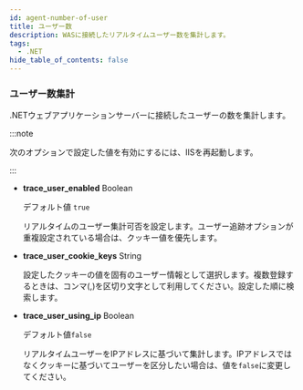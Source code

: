 ```yaml
---
id: agent-number-of-user
title: ユーザー数
description: WASに接続したリアルタイムユーザー数を集計します。
tags:
  - .NET
hide_table_of_contents: false
---
```


### ユーザー数集計

.NETウェブアプリケーションサーバーに接続したユーザーの数を集計します。

:::note

次のオプションで設定した値を有効にするには、IISを再起動します。

:::

-   **trace_user_enabled** <span class='type'>Boolean</span>

    デフォルト値 `true`

    リアルタイムのユーザー集計可否を設定します。ユーザー追跡オプションが重複設定されている場合は、クッキー値を優先します。

-   **trace_user_cookie_keys** <span class='type'>String</span>

    設定したクッキーの値を固有のユーザー情報として選択します。複数登録するときは、コンマ(,)を区切り文字として利用してください。設定した順に検索します。

-   **trace_user_using_ip** <span class='type'>Boolean</span>

    デフォルト値`false`

    リアルタイムユーザーをIPアドレスに基づいて集計します。IPアドレスではなくクッキーに基づいてユーザーを区分したい場合は、値を`false`に変更してください。

